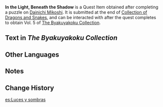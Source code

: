 {{Item Infobox
|id           = 100933
|image        = Item Enkanomiya Book Slate.png
|type         = Quest Items
|description  = A puzzle book for children of ages nine to twelve. As a book from a transitory period, it uses Narukami-style names with Byakuyakoku subscripts.
|source1      = Chest after completing a puzzle at [[Dainichi Mikoshi]].
}}
'''In the Light, Beneath the Shadow''' is a Quest Item obtained after completing a puzzle on [[Dainichi Mikoshi]]. It is submitted at the end of [[Collection of Dragons and Snakes]], and can be interacted with after the quest completes to obtain Vol. 5 of [[The Byakuyakoku Collection]].

==Text in ''The Byakuyakoku Collection''==
{{Transclude|The Byakuyakoku Collection|Vol. 5}}

==Other Languages==
{{Other Languages
|en      = In the Light, Beneath the Shadow
|zhs     = 光昼影底集
|zhs_rm  = Guāngzhòu Yǐngdǐ-Jí
|zht     = 光晝影底集
|zht_rm  = Guāngzhòu Yǐngdǐ-Jí
|zh_tl   = Shadows Beneath the Light of Day Collection
|ja      = 光昼影底集
|ja_rm   = Kouchuu Eiteishuu{{Assumed}}
|ja_tl   = Shadows Beneath the Light of Day Collection
|ko      = 빛의 그림자 아래
|ko_rm   = Bit-ui Geurimja Arae
|ko_tl   = Under the Shadow of Light
|es      = Luces y sombras
|es_tl   = Lights and Shadows
|fr      = Dans la lumière, sous l'ombre
|fr_tl   = In the Light, Beneath the Shadow
|ru      = На свету, под тенями
|ru_tl   = In the Light, Beneath the Shadows
|th      = แสงสว่างใต้เงามืด
|th_rm   = 
|th_tl   = 
|vi      = Trong Ánh Sáng, Dưới Bóng Tối
|vi_tl   = 
|de      = Im Licht, unter dem Schatten
|de_tl   = In the Light, Beneath the Shadow
|id      = Dalam Cahaya, di Bawah Bayangan
|id_tl   = In the Light, Beneath the Shadow
|pt      = Na Luz sob a Sombra
|pt_tl   = 
|tr      = Işıklar ve Gölgeler
|tr_tl   = 
|it      = Luce sull'oscurità
|it_tl   = 
}}

==Notes==
{{Reflist|note=1}}

==Change History==
{{Change History|2.4}}
[[es:Luces y sombras]]